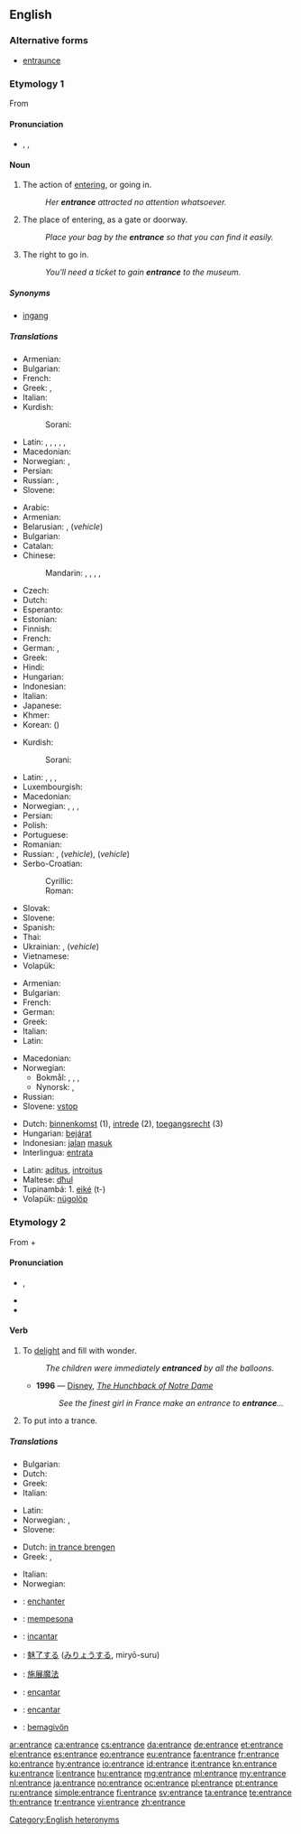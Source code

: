 {{wikipedia|dab=entrance}}
==English==

===Alternative forms===
* [[entraunce]]

===Etymology 1===
From {{etyl|frm}} {{term|entrance||entry|lang=frm}}

====Pronunciation====
* {{a|UK|US}} {{enPR|ĕn'trəns}}, {{IPA|/ˈɛn.trəns/}}, {{X-SAMPA|/"Entr@ns/}}

====Noun====
{{en-noun|s|-}}

# {{countable}} The action of [[entering]], or going in.
#: ''Her '''entrance''' attracted no attention whatsoever.''
# {{countable}} The place of entering, as a gate or doorway.
#: ''Place your bag by the '''entrance''' so that you can find it easily.''
# {{uncountable}} The right to go in.
#: ''You'll need a ticket to gain '''entrance''' to the museum.''

=====Synonyms=====
* [[ingang]]

=====Translations=====
{{trans-top|The action of entering, or going in}}
* Armenian: {{t-|hy|մուտք|tr=mutk'|sc=Armn}}
* Bulgarian: {{t-|bg|влизане|n|tr=vlízane|sc=Cyrl}}
* French: {{t+|fr|entrée}}
* Greek: {{t+|el|εμφάνιση|f|tr=emfánisi|sc=Grek}}, {{t+|el|είσοδος|f|tr=eísodos|sc=Grek}}
* Italian: {{t+|it|entrata}}
* Kurdish:
*: Sorani: {{ku-Arab|[[چونه‌ژوره‌وه‌]]}}
{{trans-mid}}
* Latin: {{t-|la|ostium}}, {{t-|la|ingressus|m}}, {{t-|la|ingressio|f}}, {{t-|la|introitus|m}}, {{t+|la|aditus|m}}, {{t-|la|vestibulum|n}}
* Macedonian: {{t-|mk|влегување|n|tr=vlegúvanje}}
* Norwegian: {{t+|no|entré}}, {{t-|no|ankomst|m}}
* Persian: {{t+|fa|ورود|tr=vorud|sc=fa-Arab}}
* Russian: {{t+|ru|вхождение|n|tr=vxoždénije|sc=Cyrl}}, {{t+|ru|въезд|m|tr=v”jezd|sc=Cyrl}}
* Slovene: {{t+|sl|vstop|m}}
{{trans-bottom}}

{{trans-top|The place of entering, as a gate or doorway}}
* Arabic: {{t-|ar|مدخل|m|tr=mádxal|sc=Arab}}
* Armenian: {{t-|hy|մուտք|tr=mutk'|sc=Armn}}
* Belarusian: {{t-|be|уваход|m|tr=uvaxód|sc=Cyrl}}, {{t-|be|уезд|m|tr=ujézd|sc=Cyrl}} (''vehicle'')
* Bulgarian: {{t+|bg|вход|m|tr=vhod|sc=Cyrl}}
* Catalan: {{t+|ca|entrada|f}}
* Chinese:
*: Mandarin: {{t|cmn|入口|tr=rùkǒu|sc=Hani}}, {{t|cmn|門口|sc=Hani}}, {{t|cmn|门口|tr=ménkǒu|sc=Hani}}, {{t|cmn|進口|sc=Hani}}, {{t|cmn|进口|tr=jìnkǒu|sc=Hani}}
* Czech: {{t+|cs|vchod|m}}
* Dutch: {{t+|nl|ingang|m}}
* Esperanto: {{t-|eo|enirejo}}
* Estonian: {{t+|et|sissepääs}}
* Finnish: {{t-|fi|sisäänkäynti}}
* French: {{t+|fr|entrée|f}}
* German: {{t+|de|Eingang|m}}, {{qualifier|vehicle}} {{t+|de|Einfahrt|f}}
* Greek: {{t+|el|είσοδος|f|tr=eísodos|sc=Grek}}
* Hindi: {{t-|hi|प्रवेश|m|tr=praveś|sc=Deva}}
* Hungarian: {{t+|hu|bejárat}}
* Indonesian: {{t+|id|jalan masuk}}
* Italian: {{t+|it|entrata|f}}
* Japanese: {{t+|ja|入口|tr=いりぐち, iriguchi|sc=Jpan}}
* Khmer: {{t-|km|ទ្វារចូល|tr=tvie jool|sc=Khmr}}
* Korean: {{t+|ko|입구|tr=ipgu|sc=Kore}} ({{t+|ko|入口|sc=Kore}})
{{trans-mid}}
* Kurdish:
*: Sorani: {{ku-Arab|[[قاپی]]}}
* Latin: {{t-|la|ostium}}, {{t+|la|aditus|m}}, {{t-|la|introitus|m}}, {{t-|la|vestibulum|n}}
* Luxembourgish: {{t+|lb|Agank|m}}
* Macedonian: {{t-|mk|влез|m|tr=vlez}}
* Norwegian: {{t-|no|inngang|m}}, , {{t+|no|entré|m}},
* Persian: {{t+|fa|ورودی|tr=vorudi|sc=fa-Arab}}
* Polish: {{t+|pl|wejście|n}}
* Portuguese: {{t+|pt|entrada}}
* Romanian: {{t-|ro|intrare}}
* Russian: {{t+|ru|вход|m|tr=vxod}}, {{t+|ru|въезд|m|tr=v”jezd}} (''vehicle''), {{t+|ru|подъезд|m|tr=pod”jézd}} (''vehicle'')
* Serbo-Croatian:
*: Cyrillic: {{t-|sh|улаз|m}}
*: Roman: {{t-|sh|ulaz|m}}
* Slovak: {{t-|sk|vchod|m}}
* Slovene: {{t+|sl|vhod|m}}
* Spanish: {{t+|es|entrada|f}}
* Thai: {{t-|th|ทางเข้า|tr=taang kâo|sc=Thai}}
* Ukrainian: {{t-|uk|вхід|m|tr=vxid|sc=Cyrl}}, {{t-|uk|в'їзд|m|tr=v”jizd|sc=Cyrl}} (''vehicle'')
* Vietnamese: {{t+|vi|lối vào}}
* Volapük: {{t+|vo|nügolöp}}
{{trans-bottom}}

{{trans-top|The right to go in}}
* Armenian: {{t-|hy|մուտք|tr=mutk'|sc=Armn}}
* Bulgarian: {{t+|bg|достъп|m|tr=dóstǎp|sc=Cyrl}}
* French: {{t+|fr|entrée}}
* German: {{t+|de|Zutritt|m}}
* Greek: {{t+|el|είσοδος|f|tr=eísodos|sc=Grek}}
* Italian: {{t+|it|accesso}}
* Latin: {{t+|la|aditus|m}}
{{trans-mid}}
* Macedonian: {{t-|mk|влез|m|tr=vlez}}
* Norwegian:
** Bokmål: {{t+|no|adgang|m}}, {{t-|no|tilgang|m}}, {{t+|no|entré|m}},
** Nynorsk: {{t-|nn|åtgang|m}}, {{t-|nn|tilgjenge|m}}
* Russian: {{t+|ru|доступ|m|tr=dóstup|sc=Cyrl}}
* Slovene: [[vstop]] {{m}}
{{trans-bottom}}

{{checktrans-top}}
* Dutch: [[binnenkomst]] {{f}} (1), [[intrede]] {{f}} (2), [[toegangsrecht]] {{n}} (3)
* Hungarian: [[bejárat]]
* Indonesian: [[jalan]] [[masuk]]
* Interlingua: [[entrata]]
{{trans-mid}}
* Latin: [[aditus]], [[introitus]]
* Maltese: [[dħul]]
* Tupinambá: 1. [[eiké]] (t-)
* Volapük: [[nügolöp]]
{{trans-bottom}}

===Etymology 2===
From {{term|en-||lang=en|}} + {{term|trance||lang=en|daze}}

====Pronunciation====
* {{a|UK}} {{IPA|/ɛnˈtɹæns/}}, {{X-SAMPA|/En"tr{ns/}}
* {{rhymes|æns}}
* {{audio|en-us-entrance-verb.ogg|Audio (US)}}

====Verb====
{{en-verb|entranc|es}}

# {{transitive}} To [[delight]] and fill with wonder.
#: ''The children were immediately '''entranced''' by all the balloons.''
#* '''1996''' — [[w:Disney|Disney]], ''[[s:The Hunchback of Notre Dame (1996 film)|The Hunchback of Notre Dame]]''
#*: ''See the finest girl in France make an entrance to '''entrance'''...''
# {{transitive}} To put into a trance.

=====Translations=====
{{trans-top|To delight}}
* Bulgarian: {{t+|bg|очаровам|sc=Cyrl}}
* Dutch: {{t+|nl|verwonderen}}
* Greek: {{t+|el|μαγεύω|tr=magévo|sc=Grek}}
* Italian: {{t+|it|incantare}}
{{trans-mid}}
* Latin: {{t-|la|fascinare}}
* Norwegian: {{t-|no|fortrylle}}, {{t-|no|fascinere}}
* Slovene: {{t-|sl|začarati}}
{{trans-bottom}}

{{trans-top|To put into trance}}
* Dutch: [[in trance brengen]]
* Greek: {{t+|el|σαγηνεύω|tr=saginévo|sc=Grek}}, {{t+|el|υπνωτίζω|tr=ypnotízo|sc=Grek}}
{{trans-mid}}
* Italian: {{t-|it|mandare in trance}}
* Norwegian: {{t-|no|sette i transe}}
{{trans-bottom}}

{{checktrans-top}}
* {{ttbc|fr}}: [[enchanter]]
* {{ttbc|id}}: [[pesona|mempesona]]
* {{ttbc|ia}}: [[incantar]]
* {{ttbc|ja}}: [[魅了|魅了する]] ([[みりょう|みりょうする]], miryō-suru)
{{trans-mid}}
* {{ttbc|cmn}}: [[施展魔法]]
* {{ttbc|pt}}: [[encantar]]
* {{ttbc|es}}: [[encantar]]
* {{ttbc|vo}}: [[bemagivön]]
{{trans-bottom}}

[[Category:English heteronyms]]

[[ar:entrance]]
[[ca:entrance]]
[[cs:entrance]]
[[da:entrance]]
[[de:entrance]]
[[et:entrance]]
[[el:entrance]]
[[es:entrance]]
[[eo:entrance]]
[[eu:entrance]]
[[fa:entrance]]
[[fr:entrance]]
[[ko:entrance]]
[[hy:entrance]]
[[io:entrance]]
[[id:entrance]]
[[it:entrance]]
[[kn:entrance]]
[[ku:entrance]]
[[li:entrance]]
[[hu:entrance]]
[[mg:entrance]]
[[ml:entrance]]
[[my:entrance]]
[[nl:entrance]]
[[ja:entrance]]
[[no:entrance]]
[[oc:entrance]]
[[pl:entrance]]
[[pt:entrance]]
[[ru:entrance]]
[[simple:entrance]]
[[fi:entrance]]
[[sv:entrance]]
[[ta:entrance]]
[[te:entrance]]
[[th:entrance]]
[[tr:entrance]]
[[vi:entrance]]
[[zh:entrance]]